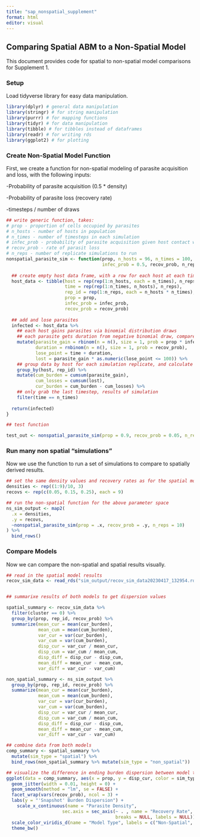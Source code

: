```yaml
---
title: "sap_nonspatial_supplement"
format: html
editor: visual
---
```


## Comparing Spatial ABM to a Non-Spatial Model

This document provides code for spatial to non-spatial model comparisons for Supplement 1.

### Setup

Load tidyverse library for easy data manipulation.

```r
library(dplyr) # general data manipulation
library(stringr) # for string manipulation
library(purrr) # for mapping functions
library(tidyr) # for data manipulation
library(tibble) # for tibbles instead of dataframes
library(readr) # for writing rds
library(ggplot2) # for plotting
```

### Create Non-Spatial Model Function

First, we create a function for non-spatial modeling of parasite acquisition and loss, with the following inputs:

-Probability of parasite acquisition (0.5 \* density)

-Probability of parasite loss (recovery rate)

-timesteps / number of draws

```r
## write generic function, takes:
# prop - proportion of cells occupied by parasites
# n_hosts - number of hosts in population
# n_times - number of timesteps in each simulation
# infec_prob - probability of parasite acquisition given host contact with parasite
# recov_prob - rate of parasit loss
# n_reps - number of replicate simulations to run
nonspatial_parasite_sim <- function(prop, n_hosts = 96, n_times = 100, 
                                    infec_prob = 0.5, recov_prob, n_reps){
  
  ## create empty host data frame, with a row for each host at each timestep for each simulation replicate
  host_data <- tibble(host = rep(rep(1:n_hosts, each = n_times), n_reps),
                      time = rep(rep(1:n_times, n_hosts), n_reps),
                      rep_id = rep(1:n_reps, each = n_hosts * n_times),
                      prop = prop,
                      infec_prob = infec_prob,
                      recov_prob = recov_prob)
  
  ## add and lose parasites
  infected <- host_data %>%
    ## each host gains parasites via binomial distribution draws
    ## each parasite gets duration from negative binomial draw, compare to timesteps for time of loss
    mutate(parasite_gain = rbinom(n = n(), size = 1, prob = prop * infec_prob),
           duration = rnbinom(n = n(), size = 1, prob = recov_prob),
           lose_point = time + duration,
           lost = parasite_gain * as.numeric(lose_point <= 100)) %>%
    ## group data by host for each simulation replicate, and calculate parasite burdens
    group_by(host, rep_id) %>%
    mutate(cum_burden = cumsum(parasite_gain),
           cum_losses = cumsum(lost),
           cur_burden = cum_burden - cum_losses) %>%
    ## only grab the last timestep, results of simulation
    filter(time == n_times)
  
  return(infected)
}

## test function

test_out <- nonspatial_parasite_sim(prop = 0.9, recov_prob = 0.05, n_reps = 10)
```

### Run many non spatial "simulations"

Now we use the function to run a set of simulations to compare to spatially derived results.

```r

## set the same density values and recovery rates as for the spatial model
densities <- rep((1:9)/10, 3)
recovs <- rep(c(0.05, 0.15, 0.25), each = 9)

## run the non-spatial function for the above parameter space
ns_sim_output <- map2(
  .x = densities,
  .y = recovs,
  ~nonspatial_parasite_sim(prop = .x, recov_prob = .y, n_reps = 10)
) %>%
  bind_rows()
```

### Compare Models

Now we can compare the non-spatial and spatial results visually.

```r

## read in the spatial model results
recov_sim_data <- read_rds("sim_output/recov_sim_data20230417_132954.rds")


## summarixe results of both models to get dispersion values

spatial_summary <- recov_sim_data %>%
  filter(cluster == 0) %>%
  group_by(prop, rep_id, recov_prob) %>%
  summarize(mean_cur = mean(cur_burden),
            mean_cum = mean(cum_burden),
            var_cur = var(cur_burden),
            var_cum = var(cum_burden),
            disp_cur = var_cur / mean_cur,
            disp_cum = var_cum / mean_cum,
            disp_diff = disp_cur - disp_cum,
            mean_diff = mean_cur - mean_cum,
            var_diff = var_cur - var_cum)

non_spatial_summary <- ns_sim_output %>%
  group_by(prop, rep_id, recov_prob) %>%
  summarize(mean_cur = mean(cur_burden),
            mean_cum = mean(cum_burden),
            var_cur = var(cur_burden),
            var_cum = var(cum_burden),
            disp_cur = var_cur / mean_cur,
            disp_cum = var_cum / mean_cum,
            disp_diff = disp_cur - disp_cum,
            mean_diff = mean_cur - mean_cum,
            var_diff = var_cur - var_cum)

## combine data from both models
comp_summary <- spatial_summary %>%
  mutate(sim_type = "spatial") %>%
  bind_rows(non_spatial_summary %>% mutate(sim_type = "non_spatial"))

## visualize the difference in ending burden dispersion between model types
ggplot(data = comp_summary, aes(x = prop, y = disp_cur, color = sim_type)) +
  geom_jitter(width = 0.01, height = 0) +
  geom_smooth(method = "lm", se = FALSE) +
  facet_wrap(vars(recov_prob), ncol = 3) +
  labs(y = "'Snapshot' Burden Dispersion") +
    scale_x_continuous(name = "Parasite Density",
                     sec.axis = sec_axis(~ . , name = "Recovery Rate", 
                                         breaks = NULL, labels = NULL)) +
  scale_color_viridis_d(name = "Model Type", labels = c("Non-Spatial", "Spatial"), option = "cividis") +
  theme_bw()


```
